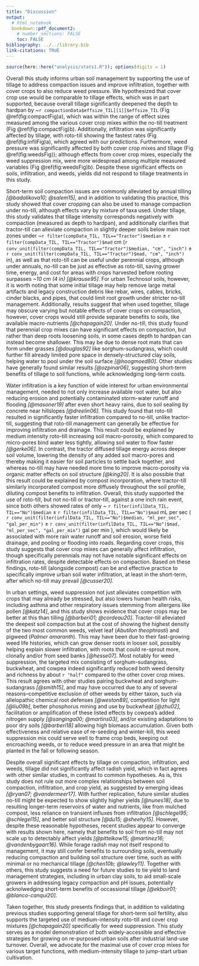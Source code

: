 ```yaml
---
title: "Discussion"
output: 
  # html_notebook
  bookdown::pdf_document2:
    # number_sections: FALSE
    toc: FALSE
bibliography: ../../library.bib
link-citations: TRUE
---
```



<!-- # Outline -->

<!-- - hypothesis -->
<!-- - tillage -->
<!-- - infiltration -->
<!-- - weeds -->
<!-- - yield -->
<!-- - conclusion -->


```r
source(here::here("analysis/stats1.R")); options(digits = 1)
```


Overall this study informs urban soil management by supporting the use of tillage to address compaction issues and improve infiltration, together with cover crops to also reduce weed pressure.
We hypothesized that cover crop use would be comparable to tillage effects, which was in part supported, because overall tillage significantly deepened the depth to hardpan by ~`r compactionData$effsize_TIL[[1]]$effsize_TIL` (Fig \@ref(fig:compactFig)a), which was within the range of effect sizes measured among the various cover crop mixes within the no-till treatment (Fig \@ref(fig:compactFig)b). 
Additionally, infiltration was significantly affected by tillage, with roto-till showing the fastest rates (Fig \@ref(fig:infilFig)a), which agreed with our predictions.
Furthermore, weed pressure was significantly affected by both cover crop mixes and tillage (Fig \@ref(fig:weedsFig)); although effects from cover crop mixes, especially the weed suppression mix, were more widespread among multiple measured variables (Fig \@ref(fig:weedsFig)b).
Despite these significant effects on soils, infiltration, and weeds, yields did not respond to tillage treatments in this study.


<!-- ## Compaction -->


Short-term soil compaction issues are commonly alleviated by annual tilling *[@badalikova10; @salem15]*, and in addition to validating this practice, this study showed that cover cropping can also be used to manage compaction under no-till, although effects vary by mixture of taxa used.
Under tillage, this study validates that tillage intensity corresponds negatively with compaction (measured as depth to hardpan), and additionally clarifies that tractor-till can alleviate compaction in slightly deeper soils below main root zones under 
~`r filter(compData_TIL, TIL=="Tractor")$median` ± 
`r filter(compData_TIL, TIL=="Tractor")$mad` cm 
(`r conv_unit(filter(compData_TIL, TIL=="Tractor")$median, "cm", "inch")` ± 
`r conv_unit(filter(compData_TIL, TIL=="Tractor")$mad, "cm", "inch")` in), 
as well as that roto-till can be useful under perennial crops, although under annuals, no-till can be just as effective as roto-till, saving grower time, energy, and cost for areas with crops harvested before rooting surpasses *~10 cm (4 in)* *[@krause95]*.
For urban Technosol soils, however, it is worth noting that some initial tillage may help remove large metal artifacts and legacy construction debris like rebar, wires, cables, bricks, cinder blacks, and pipes, that could limit root growth under stricter no-till management. 
Additionally, results suggest that when used together, tillage may obscure varying but notable effects of cover crops on compaction, however, cover crops would still provide separate benefits to soils, like available macro-nutrients *[@chapagain20]*.
Under no-till, this study found that perennial crop mixes can have significant effects on compaction, but rather than deep roots loosening soils, in some cases depth to hardpan can instead become shallower.
This may be due to dense root mats that can form under grasses *[@douglas92]* like sorghum-sudangrass, which could further fill already limited pore space in densely-structured clay soils, helping water to pool under the soil surface *[@hoogmoed80]*.
Other studies have generally found similar results *[@ozpinar06]*, suggesting short-term benefits of tillage to soil functions, while acknowledging long-term costs.


<!-- ## Infiltration -->


Water infiltration is a key function of wide interest for urban environmental management, needed to not only increase available root water, but also reducing erosion and potentially contaminated storm-water runoff and flooding *[@masoner19]* after even short heavy rains, due to soil sealing by concrete near hillslopes *[@dreelin06]*.
This study found that roto-till resulted in significantly faster infiltration compared to no-till, unlike tractor-till, suggesting that roto-till management can generally be effective for improving infiltration and drainage.
This result could be explained by medium intensity roto-till increasing soil macro-porosity, which compared to micro-pores bind water less tightly, allowing soil water to flow faster *[@gerke06]*.
In contrast, the tractor diffused tillage energy across deeper soil volume, lowering the density of any added soil macro-pores and thereby making it easier for soil particles to settle back together, and whereas no-till may have needed more time to improve macro-porosity via organic matter effects on soil structure *[@king20]*.
It is also possible that this result could be explained by compost incorporation, where tractor-till similarly incorporated compost more diffusely throughout the soil profile, diluting compost benefits to infiltration.
Overall, this study supported the use of roto-till, but not no-till or tractor-till, against a one inch rain event, since both others showed rates of only 
~ `r filter(infilData_TIL, TIL=="No")$median` ±
`r filter(infilData_TIL, TIL=="No")$mad` mL per sec
(
`r conv_unit(filter(infilData_TIL, TIL=="No")$median, "ml_per_sec", "gal_per_min")` ±
`r conv_unit(filter(infilData_TIL, TIL=="No")$mad, "ml_per_sec", "gal_per_min")` gal per min
), 
which would likely be associated with more rain water runoff and soil erosion, worse field drainage, and pooling or flooding into roads.
Regarding cover crops, this study suggests that cover crop mixes can generally affect infiltration, though specifically perennials may not have notable significant effects on infiltration rates, despite detectable effects on compaction.
Based on these findings, roto-till (alongside compost) can be and effective practice to specifically improve urban soil water infiltration, at least in the short-term, after which no-till may prevail *[@cusser20]*. 


<!-- ## Weed suppression -->


In urban settings, weed suppression not just alleviates competition with crops that may already be stressed, but also lowers human health risks, including asthma and other respiratory issues stemming from allergens like pollen *[@katz14]*, and this study shows evidence that cover crops may be better at this than tilling *[@barberi01; @cordeau20]*.
Tractor-till alleviated the deepest soil compaction but at the cost of showing the highest density of the two most common weeds, velvet leaf (*Abutilon theophrasti*) and pigweed (*Palmer amaranth*).
This may have been due to their fast-growing weed life histories, which can grow denser roots in looser soil, possibly helping explain slower infiltration, with roots that could re-sprout more, clonally and/or from seed banks *[@hesse07]*.
Most notably for weed suppression, the targeted mix consisting of sorghum-sudangrass, buckwheat, and cowpea indeed significantly reduced both weed density and richness by about `r "half"` compared to the other cover crop mixes. 
This result agrees with other studies pairing buckwheat and sorghum-sudangrass *[@smith15]*, and may have occurred due to any of several reasons--competitive exclusion of other weeds by either taxon, such via allelopathic chemical root defenses *[@weston89]*, competition for light *[@liu09b]*, better phosphorus mining and use by buckwheat *[@zhu02]*, facilitation or amplification of these listed effects by cowpea's added nitrogen supply *[@sanginga00; @martins03]*, and/or existing adaptations to poor dry soils *[@barberi18]* allowing high biomass accumulation.
Given both effectiveness and relative ease of re-seeding and winter-kill, this weed suppression mix could serve well to frame crop beds, keeping out encroaching weeds, or to reduce weed pressure in an area that might be planted in the fall or following season. 


<!-- ## Yield -->


Despite overall significant effects by tillage on compaction, infiltration, and weeds, tillage did not significantly affect radish yield, which in fact agrees with other similar studies, in contrast to common hypotheses.
As is, this study does not rule out more complex relationships between soil compaction, infiltration, and crop yield, as suggested by emerging ideas *[@ryan07; @vandermeer17]*.
With further replication, future similar studies no-till might be expected to show slightly higher yields *[@nunes18]*, due to resulting longer-term reservoirs of water and nutrients, like from mulched compost, less reliance on transient influxes from infiltration *[@schlegel95; @schlegel15]*, and better soil structure *[@du15; @sheehy15]*. 
However, despite these reasonable hypotheses, recent studies appear to converge with results shown here, namely that benefits to soil from no-till may not scale up to detectably affect yields *[@pittelkow15; @martinez16; @vandenbygaart16]*. 
While forage radish may not itself respond to management, it may still confer benefits to surrounding soils, eventually reducing compaction and building soil structure over time, such as with minimal or no mechanical tillage *[@chen10b; @lawley11]*. 
Together with others, this study suggests a need for future studies to tie yield to land management strategies, including in urban clay soils, to aid small-scale growers in addressing legacy compaction and pH issues, potentially acknolwedging short-term benefits of occassional tillage *[@ekboir01; @blanco-canqui20]*.


<!-- ## Conclusion -->


Taken together, this study presents findings that, in addition to validating previous studies supporting general tillage for short-term soil fertility, also supports the targeted use of medium-intensity roto-till and cover crop mixtures *[@chapagain20]* specifically for weed suppression. 
This study serves as a model demonstration of both widely-accessible and effective strategies for growing on re-purposed urban soils after industrial land-use turnover.
Overall, we advocate for the maximal use of cover crop mixes for various target functions, with medium-intensity tillage to jump-start urban cultivation.
